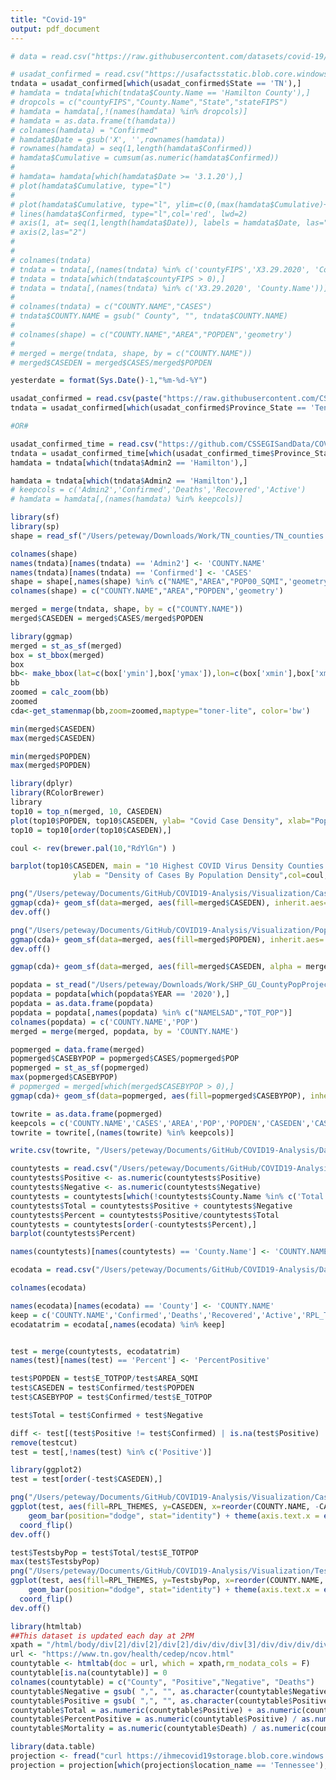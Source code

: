 ```yaml
---
title: "Covid-19"
output: pdf_document
---
```


```r
# data = read.csv("https://raw.githubusercontent.com/datasets/covid-19/master/data/time-series-19-covid-combined.csv")
```

```r
# usadat_confirmed = read.csv("https://usafactsstatic.blob.core.windows.net/public/data/covid-19/covid_confirmed_usafacts.csv")
tndata = usadat_confirmed[which(usadat_confirmed$State == 'TN'),]
# hamdata = tndata[which(tndata$County.Name == 'Hamilton County'),]
# dropcols = c("countyFIPS","County.Name","State","stateFIPS")
# hamdata = hamdata[,!(names(hamdata) %in% dropcols)]
# hamdata = as.data.frame(t(hamdata))
# colnames(hamdata) = "Confirmed"
# hamdata$Date = gsub('X', '',rownames(hamdata))
# rownames(hamdata) = seq(1,length(hamdata$Confirmed))
# hamdata$Cumulative = cumsum(as.numeric(hamdata$Confirmed))
# 
# hamdata= hamdata[which(hamdata$Date >= '3.1.20'),]
# plot(hamdata$Cumulative, type="l")
# 
# plot(hamdata$Cumulative, type="l", ylim=c(0,(max(hamdata$Cumulative)+20)),col='#469990', lwd=4, ylab="Number of Confirmed Cases", xlab="", xlim=c(0,length(hamdata$Date)),main="Hamilton County Cases by Date", xaxt="n", yaxt="n",)
# lines(hamdata$Confirmed, type="l",col='red', lwd=2)
# axis(1, at= seq(1,length(hamdata$Date)), labels = hamdata$Date, las="2")
# axis(2,las="2")
# 
# 
# colnames(tndata)
# tndata = tndata[,(names(tndata) %in% c('countyFIPS','X3.29.2020', 'County.Name'))]
# tndata = tndata[which(tndata$countyFIPS > 0),]
# tndata = tndata[,(names(tndata) %in% c('X3.29.2020', 'County.Name'))]
# 
# colnames(tndata) = c("COUNTY.NAME","CASES")
# tndata$COUNTY.NAME = gsub(" County", "", tndata$COUNTY.NAME)
# 
# colnames(shape) = c("COUNTY.NAME","AREA","POPDEN",'geometry')
# 
# merged = merge(tndata, shape, by = c("COUNTY.NAME"))
# merged$CASEDEN = merged$CASES/merged$POPDEN

```



```r
yesterdate = format(Sys.Date()-1,"%m-%d-%Y")

usadat_confirmed = read.csv(paste("https://raw.githubusercontent.com/CSSEGISandData/COVID-19/master/csse_covid_19_data/csse_covid_19_daily_reports/",yesterdate,".csv", sep=""))
tndata = usadat_confirmed[which(usadat_confirmed$Province_State == 'Tennessee'),]

#OR#

usadat_confirmed_time = read.csv("https://github.com/CSSEGISandData/COVID-19/raw/master/csse_covid_19_data/csse_covid_19_time_series/time_series_covid19_confirmed_US.csv")
tndata = usadat_confirmed_time[which(usadat_confirmed_time$Province_State == 'Tennessee'),]
hamdata = tndata[which(tndata$Admin2 == 'Hamilton'),]
```

```r
hamdata = tndata[which(tndata$Admin2 == 'Hamilton'),]
# keepcols = c('Admin2','Confirmed','Deaths','Recovered','Active')
# hamdata = hamdata[,(names(hamdata) %in% keepcols)]

```


```r
library(sf)
library(sp)
shape = read_sf("/Users/peteway/Downloads/Work/TN_counties/TN_counties.shp")
```

```r
colnames(shape)
names(tndata)[names(tndata) == 'Admin2'] <- 'COUNTY.NAME'
names(tndata)[names(tndata) == 'Confirmed'] <- 'CASES'
shape = shape[,names(shape) %in% c("NAME","AREA","POP00_SQMI",'geometry')]
colnames(shape) = c("COUNTY.NAME","AREA","POPDEN",'geometry')

merged = merge(tndata, shape, by = c("COUNTY.NAME"))
merged$CASEDEN = merged$CASES/merged$POPDEN
```

```r
library(ggmap)
merged = st_as_sf(merged)
box = st_bbox(merged)
box
bb<- make_bbox(lat=c(box['ymin'],box['ymax']),lon=c(box['xmin'],box['xmax']))
bb
zoomed = calc_zoom(bb)
zoomed
cda<-get_stamenmap(bb,zoom=zoomed,maptype="toner-lite", color='bw')
```

```r
min(merged$CASEDEN)
max(merged$CASEDEN)

min(merged$POPDEN)
max(merged$POPDEN)

```

```r
library(dplyr)
library(RColorBrewer)
library
top10 = top_n(merged, 10, CASEDEN)
plot(top10$POPDEN, top10$CASEDEN, ylab= "Covid Case Density", xlab="Population Density")
top10 = top10[order(top10$CASEDEN),]

coul <- rev(brewer.pal(10,"RdYlGn") )

barplot(top10$CASEDEN, main = "10 Highest COVID Virus Density Counties in Tennessee", xlab = "Counties",
              ylab = "Density of Cases By Population Density",col=coul, ylim=c(0,1.2), names.arg = top10$COUNTY.NAME)


```


```r
png("/Users/peteway/Documents/GitHub/COVID19-Analysis/Visualization/CaseDensity.4.2.png", width=9,height=4,units='in', res=600,bg = 'transparent')
ggmap(cda)+ geom_sf(data=merged, aes(fill=merged$CASEDEN), inherit.aes= FALSE) + scale_fill_gradient(low = "blue", high = "red","COVID-19 Cases per \n Population Density", limits=c(0,1), breaks = seq(0,1.2,by=.2),labels = seq(0,1.2,by=.2)) + xlab("Longitude") + ylab("Latitude")
dev.off()

png("/Users/peteway/Documents/GitHub/COVID19-Analysis/Visualization/PopDensity.4.2.png", width=9,height=4,units='in', res=600,bg = 'transparent')
ggmap(cda)+ geom_sf(data=merged, aes(fill=merged$POPDEN), inherit.aes= FALSE) + scale_fill_gradient(low = "blue", high = "red","Population Density", limits=c(0,1150), breaks = seq(0,1150,by=230),labels = seq(0,1150,by=230)) + xlab("Longitude") + ylab("Latitude")
dev.off()

ggmap(cda)+ geom_sf(data=merged, aes(fill=merged$CASEDEN, alpha = merged$POPDEN), inherit.aes= FALSE) + scale_fill_gradient(low = "blue", high = "red","COVID-19 Cases per \n Population Density", limits=c(0,1), breaks = seq(0,1,by=.25),labels = seq(0,1,by=.25)) + xlab("Longitude") + ylab("Latitude")
```

```r
popdata = st_read("/Users/peteway/Downloads/Work/SHP_GU_CountyPopProjections20182070_TN/GU_CountyPopProjections20182070_TN.shp")
popdata = popdata[which(popdata$YEAR == '2020'),]
popdata = as.data.frame(popdata)
popdata = popdata[,names(popdata) %in% c("NAMELSAD","TOT_POP")]
colnames(popdata) = c('COUNTY.NAME','POP')
merged = merge(merged, popdata, by = 'COUNTY.NAME')
```

```r
popmerged = data.frame(merged)
popmerged$CASEBYPOP = popmerged$CASES/popmerged$POP
popmerged = st_as_sf(popmerged)
max(popmerged$CASEBYPOP)
# popmerged = merged[which(merged$CASEBYPOP > 0),]
ggmap(cda)+ geom_sf(data=popmerged, aes(fill=popmerged$CASEBYPOP), inherit.aes= FALSE) + xlab("Longitude") + ylab("Latitude") + scale_fill_gradient(low = "blue", high = "red","Cases by Population", limits=c(0,.0015), breaks = seq(0,.0015,by=.0003),labels = seq(0,.0015,by=.0003))

towrite = as.data.frame(popmerged)
keepcols = c('COUNTY.NAME','CASES','AREA','POP','POPDEN','CASEDEN','CASEBYPOP','Deaths','Active','Recovered')
towrite = towrite[,(names(towrite) %in% keepcols)]

write.csv(towrite, "/Users/peteway/Documents/GitHub/COVID19-Analysis/Data/PopulationDataApril1.csv")
```

```r
countytests = read.csv("/Users/peteway/Documents/GitHub/COVID19-Analysis/Data/CountyTests.csv")
countytests$Positive <- as.numeric(countytests$Positive)
countytests$Negative <- as.numeric(countytests$Negative)
countytests = countytests[which(!countytests$County.Name %in% c('Total','Unknown','Non-Tennessee Resident')),]
countytests$Total = countytests$Positive + countytests$Negative
countytests$Percent = countytests$Positive/countytests$Total
countytests = countytests[order(-countytests$Percent),]
barplot(countytests$Percent)

names(countytests)[names(countytests) == 'County.Name'] <- 'COUNTY.NAME'
```

```r
ecodata = read.csv("/Users/peteway/Documents/GitHub/COVID19-Analysis/Data/covidData_31.csv")

colnames(ecodata)

names(ecodata)[names(ecodata) == 'County'] <- 'COUNTY.NAME'
keep = c('COUNTY.NAME','Confirmed','Deaths','Recovered','Active','RPL_THEME1', 'RPL_THEME2','RPL_THEME3','RPL_THEME4','RPL_THEMES', "AREA_SQMI", "E_TOTPOP")
ecodatatrim = ecodata[,names(ecodata) %in% keep]


test = merge(countytests, ecodatatrim)
names(test)[names(test) == 'Percent'] <- 'PercentPositive'

test$POPDEN = test$E_TOTPOP/test$AREA_SQMI
test$CASEDEN = test$Confirmed/test$POPDEN
test$CASEBYPOP = test$Confirmed/test$E_TOTPOP

test$Total = test$Confirmed + test$Negative

diff <- test[(test$Positive != test$Confirmed) | is.na(test$Positive) | is.na(test$Confirmed),]
remove(testcut)
test = test[,!names(test) %in% c('Positive')]
```

```r
library(ggplot2)
test = test[order(-test$CASEDEN),]

png("/Users/peteway/Documents/GitHub/COVID19-Analysis/Visualization/CaseDenVersusRPL.4.2.png", width=9,height=9,units='in', res=600,bg = 'transparent')
ggplot(test, aes(fill=RPL_THEMES, y=CASEDEN, x=reorder(COUNTY.NAME, -CASEDEN))) + 
    geom_bar(position="dodge", stat="identity") + theme(axis.text.x = element_text(angle = 90), axis.ticks = element_blank()) + scale_y_continuous(breaks = seq(0,.75,by=.125), labels = seq(0,.75,by=.125), limits = c(0,.75)) + ylab("Cases by Population Density") + xlab("County") +
  coord_flip()
dev.off()
```

```r
test$TestsbyPop = test$Total/test$E_TOTPOP
max(test$TestsbyPop)
png("/Users/peteway/Documents/GitHub/COVID19-Analysis/Visualization/TestsPopVersusRPL.4.2.png", width=9,height=9,units='in', res=600,bg = 'transparent')
ggplot(test, aes(fill=RPL_THEMES, y=TestsbyPop, x=reorder(COUNTY.NAME, -TestsbyPop))) + 
    geom_bar(position="dodge", stat="identity") + theme(axis.text.x = element_text(angle = 90), axis.ticks = element_blank()) + scale_y_continuous(breaks = seq(0,.009,by=.0015), labels = seq(0,.009,by=.0015), limits = c(0,.009)) + ylab("Tests Performed by Population") + xlab("County") +
  coord_flip()
dev.off()
```

```r
library(htmltab)
##This dataset is updated each day at 2PM
xpath = "/html/body/div[2]/div[2]/div[2]/div/div/div[3]/div/div/div/div/div[3]/div/div/div/div/div[2]/div/div/div[1]"
url <- "https://www.tn.gov/health/cedep/ncov.html"
countytable <- htmltab(doc = url, which = xpath,rm_nodata_cols = F)
countytable[is.na(countytable)] = 0
colnames(countytable) = c("County", "Positive","Negative", "Deaths")
countytable$Negative = gsub( ",", "", as.character(countytable$Negative))
countytable$Positive = gsub( ",", "", as.character(countytable$Positive))
countytable$Total = as.numeric(countytable$Positive) + as.numeric(countytable$Negative)
countytable$PercentPositive = as.numeric(countytable$Positive) / as.numeric(countytable$Total)
countytable$Mortality = as.numeric(countytable$Death) / as.numeric(countytable$Positive)
```

```r
library(data.table)
projection <- fread("curl https://ihmecovid19storage.blob.core.windows.net/latest/ihme-covid19.zip | tar -xf- --to-stdout *Hospitalization_all_locs.csv")
projection = projection[which(projection$location_name == 'Tennessee'),]
```



